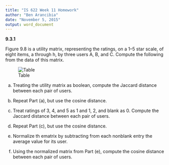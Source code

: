 ```yaml
---
title: "IS 622 Week 11 Homework"
author: "Ben Arancibia"
date: "November 5, 2015"
output: word_document
---
```


__9.3.1__

Figure 9.8 is a utility matrix, representing the ratings, on a 1–5 star scale, of eight items, a through h, by three users A, B, and C. Compute the following from the data of this matrix.

![Table](//Users/bcarancibia/CUNY_IS_622/week11/98.png)


(a) Treating the utility matrix as boolean, compute the Jaccard distance between each pair of users.

(b) Repeat Part (a), but use the cosine distance.

(c) Treat ratings of 3, 4, and 5 as 1 and 1, 2, and blank as 0. Compute the Jaccard distance between each pair of users.

(d) Repeat Part (c), but use the cosine distance.

(e) Normalize th ematrix by subtracting from each nonblank entry the average value for its user.

(f) Using the normalized matrix from Part (e), compute the cosine distance between each pair of users.
